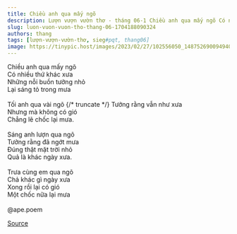 ```yaml
---
title: Chiều anh qua mấy ngõ
description: Lượn vượn vườn thơ - tháng 06-1 Chiều anh qua mấy ngõ Có nhiều thứ khác xưa
slug: luon-vuon-vuon-tho-thang-06-1704188090324
authors: thang
tags: [lượn-vượn-vườn-thơ, sieg#pqt, thang06]
image: https://tinypic.host/images/2023/02/27/102556050_148752690094940_8472445912520187905_n.th.jpg
---
```


Chiều anh qua mấy ngõ\
Có nhiều thứ khác xưa\
Những nỗi buồn tưởng nhỏ\
Lại sáng tỏ trong mưa\
\
Tối anh qua vài ngõ
{/* truncate */}
Tưởng rằng vẫn như xưa\
Nhưng mà không có gió\
Chẳng lẽ chốc lại mưa.\
\
Sáng anh lượn qua ngõ\
Tưởng rằng đã ngớt mưa\
Đúng thật mặt trời nhỏ\
Quả là khác ngày xưa.\
\
Trưa cùng em qua ngõ\
Chả khác gì ngày xưa\
Xong rồi lại có gió\
Một chốc nữa lại mưa\
\
@ape.poem

[Source](https://www.facebook.com/ape.poem/posts/pfbid02ZbRDjSnMrwvhZRPeKkkPjRcvuq2Uw83m7d8uQrGoVvQ9jkxdyioPeuzYHZXd8cUkl)
